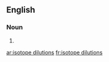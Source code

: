 ==English==

===Noun===
{{head|en|noun plural form|head=[[isotope]] [[dilutions]]}}

# {{plural of|isotope dilution|lang=en}}

[[ar:isotope dilutions]]
[[fr:isotope dilutions]]